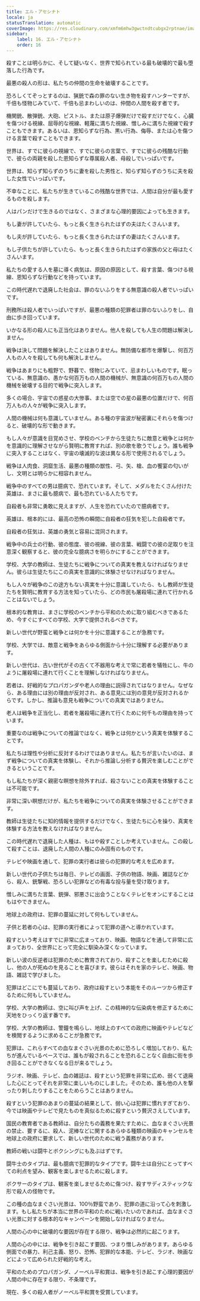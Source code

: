 ```yaml
---
title: エル・アセシナト
locale: ja
statusTranslation: automatic
coverImage: https://res.cloudinary.com/xmfm6mhw3gwctndtcubgx2rptnae/image/upload/v1740337243/small_cover_educacion_fundamental_a051170f1c.webp
sidebar:
    label: 16. エル・アセシナト
    order: 16
---
```

殺すことは明らかに、そして疑いなく、世界で知られている最も破壊的で最も堕落した行為です。

最悪の殺人の形は、私たちの仲間の生命を破壊することです。

恐ろしくてぞっとするのは、猟銃で森の罪のない生き物を殺すハンターですが、千倍も怪物じみていて、千倍も忌まわしいのは、仲間の人間を殺す者です。

機関銃、散弾銃、大砲、ピストル、または原子爆弾だけで殺すだけでなく、心臓を傷つける視線、屈辱的な視線、軽蔑に満ちた視線、憎しみに満ちた視線で殺すこともできます。あるいは、恩知らずな行為、黒い行為、侮辱、または心を傷つける言葉で殺すこともできます。

世界は、すでに彼らの視線で、すでに彼らの言葉で、すでに彼らの残酷な行動で、彼らの両親を殺した恩知らずな尊属殺人者、母殺しでいっぱいです。

世界は、知らず知らずのうちに妻を殺した男性と、知らず知らずのうちに夫を殺した女性でいっぱいです。

不幸なことに、私たちが生きているこの残酷な世界では、人間は自分が最も愛するものを殺します。

人はパンだけで生きるのではなく、さまざまな心理的要因によっても生きます。

もし妻が許していたら、もっと長く生きられたはずの夫はたくさんいます。

もし夫が許していたら、もっと長く生きられたはずの妻はたくさんいます。

もし子供たちが許していたら、もっと長く生きられたはずの家族の父と母はたくさんいます。

私たちの愛する人を墓に導く病気は、原因の原因として、殺す言葉、傷つける視線、恩知らずな行動などを持っています。

この時代遅れで退廃した社会は、罪のないふりをする無意識の殺人者でいっぱいです。

刑務所は殺人者でいっぱいですが、最悪の種類の犯罪者は罪のないふりをし、自由に歩き回っています。

いかなる形の殺人にも正当化はありません。他人を殺しても人生の問題は解決しません。

戦争は決して問題を解決したことはありません。無防備な都市を爆撃し、何百万人もの人々を殺しても何も解決しません。

戦争はあまりにも粗野で、野暮で、怪物じみていて、忌まわしいものです。眠っている、無意識の、愚かな何百万もの人間の機械が、無意識の何百万もの人間の機械を破壊する目的で戦争に突入します。

多くの場合、宇宙での惑星の大惨事、または空での星の最悪の位置だけで、何百万人もの人々が戦争に突入します。

人間の機械は何も意識していません。ある種の宇宙波が秘密裏にそれらを傷つけると、破壊的な形で動きます。

もし人々が意識を目覚めさせ、学校のベンチから生徒たちに敵意と戦争とは何かを意識的に理解させながら賢明に教育すれば、別の歌を歌うでしょう。誰も戦争に突入することはなく、宇宙の壊滅的な波は異なる形で使用されるでしょう。

戦争は人肉食、洞窟生活、最悪の種類の獣性、弓、矢、槍、血の饗宴の匂いがし、文明とは明らかに相容れません。

戦争中のすべての男は臆病で、恐れています。そして、メダルをたくさん付けた英雄は、まさに最も臆病で、最も恐れている人たちです。

自殺者も非常に勇敢に見えますが、人生を恐れていたので臆病者です。

英雄は、根本的には、最高の恐怖の瞬間に自殺者の狂気を犯した自殺者です。

自殺者の狂気は、英雄の勇気と容易に混同されます。

戦争中の兵士の行動、彼の態度、彼の視線、彼の言葉、戦闘での彼の足取りを注意深く観察すると、彼の完全な臆病さを明らかにすることができます。

学校、大学の教師は、生徒たちに戦争についての真実を教えなければなりません。彼らは生徒たちにこの真実を意識的に体験させなければなりません。

もし人々が戦争のこの途方もない真実を十分に意識していたら、もし教師が生徒たちを賢明に教育する方法を知っていたら、どの市民も屠殺場に連れて行かれることはないでしょう。

根本的な教育は、まさに学校のベンチから平和のために取り組むべきであるため、今すぐにすべての学校、大学で提供されるべきです。

新しい世代が野蛮と戦争とは何かを十分に意識することが急務です。

学校、大学では、敵意と戦争をあらゆる側面から十分に理解する必要があります。

新しい世代は、古い世代がその古くて不器用な考えで常に若者を犠牲にし、牛のように屠殺場に連れて行くことを理解しなければなりません。

若者は、好戦的なプロパガンダや老人の理由に説得されてはなりません。なぜなら、ある理由には別の理由が反対され、ある意見には別の意見が反対されるからです。しかし、推論も意見も戦争についての真実ではありません。

老人は戦争を正当化し、若者を屠殺場に連れて行くために何千もの理由を持っています。

重要なのは戦争についての推論ではなく、戦争とは何かという真実を体験することです。

私たちは理性や分析に反対するわけではありません。私たちが言いたいのは、まず戦争についての真実を体験し、それから推論し分析する贅沢を楽しむことができるということです。

もし私たちが深く親密な瞑想を除外すれば、殺さないことの真実を体験することは不可能です。

非常に深い瞑想だけが、私たちを戦争についての真実を体験させることができます。

教師は生徒たちに知的情報を提供するだけでなく、生徒たちに心を操り、真実を体験する方法を教えなければなりません。

この時代遅れで退廃した人種は、もはや殺すことしか考えていません。この殺して殺すことは、退廃した人間の人種にのみ固有のものです。

テレビや映画を通して、犯罪の実行者は彼らの犯罪的な考えを広めます。

新しい世代の子供たちは毎日、テレビの画面、子供の物語、映画、雑誌などから、殺人、銃撃戦、恐ろしい犯罪などの有毒な投与量を受け取ります。

憎しみに満ちた言葉、銃弾、邪悪さに出会うことなくテレビをオンにすることはもはやできません。

地球上の政府は、犯罪の蔓延に対して何もしていません。

子供と若者の心は、犯罪の実行者によって犯罪の道へと導かれています。

殺すという考えはすでに非常に広まっており、映画、物語などを通して非常に広まっており、全世界にとって完全に馴染み深くなっています。

新しい波の反逆者は犯罪のために教育されており、殺すことを楽しむために殺し、他の人が死ぬのを見ることを喜びます。彼らはそれを家のテレビ、映画、物語、雑誌で学びました。

犯罪はどこにでも蔓延しており、政府は殺すという本能をそのルーツから修正するために何もしていません。

学校、大学の教師は、空に叫び声を上げ、この精神的な伝染病を修正するために天地をひっくり返す番です。

学校、大学の教師は、警鐘を鳴らし、地球上のすべての政府に映画やテレビなどを検閲するように求めることが急務です。

犯罪は、これらすべての血なまぐさい光景のために恐ろしく増加しており、私たちが進んでいるペースでは、誰もが殺されることを恐れることなく自由に街を歩き回ることができなくなる日が来るでしょう。

ラジオ、映画、テレビ、血の雑誌は、殺すという犯罪を非常に広め、弱くて退廃した心にとってそれを非常に楽しいものにしました。そのため、誰も他の人を撃ったり刺したりすることをためらうことはありません。

殺すという犯罪のあまりの蔓延の結果として、弱い心は犯罪に慣れすぎており、今では映画やテレビで見たものを真似るために殺すという贅沢さえしています。

国民の教育者である教師は、自分たちの義務を果たすために、血なまぐさい光景の禁止、要するに、殺人、泥棒などに関するあらゆる種類の映画のキャンセルを地球上の政府に要求して、新しい世代のために戦う義務があります。

教師の戦いは闘牛とボクシングにも及ぶはずです。

闘牛士のタイプは、最も臆病で犯罪的なタイプです。闘牛士は自分にとってすべての利点を望み、観客を楽しませるために殺します。

ボクサーのタイプは、観客を楽しませるために傷つけ、殺すサディスティックな形で殺人の怪物です。

この種の血なまぐさい光景は、100％野蛮であり、犯罪の道に沿って心を刺激します。もし私たちが本当に世界の平和のために戦いたいのであれば、血なまぐさい光景に対する根本的なキャンペーンを開始しなければなりません。

人間の心の中に破壊的な要因が存在する限り、戦争は必然的に起こります。

人間の心の中には、戦争を引き起こす要因、つまり憎しみがあります。あらゆる側面での暴力、利己主義、怒り、恐怖、犯罪的な本能、テレビ、ラジオ、映画などによって広められた好戦的な考え。

平和のためのプロパガンダ、ノーベル平和賞は、戦争を引き起こす心理的要因が人間の中に存在する限り、不条理です。

現在、多くの殺人者がノーベル平和賞を受賞しています。

